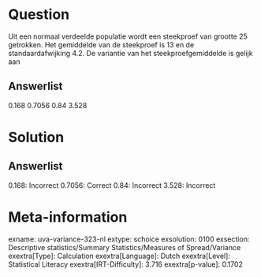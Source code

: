Question
========

Uit een normaal verdeelde populatie wordt een steekproef van grootte 25
getrokken. Het gemiddelde van de steekproef is 13 en de
standaardafwijking 4.2. De variantie van het steekproefgemiddelde is
gelijk aan

Answerlist
----------

0.168
0.7056
0.84
3.528

Solution
========

Answerlist
----------

0.168: Incorrect
0.7056: Correct
0.84: Incorrect
3.528: Incorrect

Meta-information
================
exname: uva-variance-323-nl
extype: schoice
exsolution: 0100
exsection: Descriptive statistics/Summary Statistics/Measures of Spread/Variance
exextra[Type]: Calculation
exextra[Language]: Dutch
exextra[Level]: Statistical Literacy
exextra[IRT-Difficulty]: 3.716
exextra[p-value]: 0.1702
